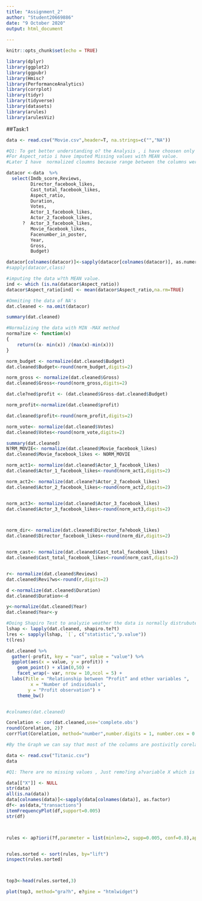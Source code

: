 ---
title: "Assignment_2"
author: "Student20669886"
date: "9 October 2020"
output: html_document
  
---

```{r setup, include=FALSE}
knitr::opts_chunk$set(echo = TRUE)
```


```{r load-packages}
library(dplyr)
library(ggplot2)
library(ggpubr)
library(Hmisc?
library(PerformanceAnalytics)
library(corrplot)
library(tidyr)
library(tidyverse)
library(datasets)
library(arules)
library(arulesViz)
```

##Task:1

```{r}

data <- read.csv("Movie.csv",header=T, na.strings=c("","NA"))

#Q1: To get better understanding o? the Analysis , i have choosen only numeric data, I have removed all NA's from the columns except Aspect_ratio column.
#For Aspect_ratio i have imputed Missing values with MEAN value.
#Later I have  normalized cloumns because range between the columns were?high.

datacor <-data  %>%
  select(Imdb_score,Reviews,
         Director_facebook_likes,
         Cast_total_facebook_likes,
         Aspect_ratio,
         Duration,
         Votes,
         Actor_1_facebook_likes,
         Actor_2_facebook_likes,
      ?  Actor_3_facebook_likes,
         Movie_facebook_likes,
         Facenumber_in_poster,
         Year,
         Gross,
         Budget)

datacor[colnames(datacor)]<-sapply(datacor[colnames(datacor)], as.numeric)
#sapply(datacor,class)

#imputing the data w?th MEAN value.
ind <- which (is.na(datacor$Aspect_ratio))
datacor$Aspect_ratio[ind] <- mean(datacor$Aspect_ratio,na.rm=TRUE)

#Ommiting the data of NA's
dat.cleaned <- na.omit(datacor)

summary(dat.cleaned)

#Normalizing the data with MIN -MAX method
norma?ize <- function(x)
{
    return((x- min(x)) /(max(x)-min(x)))
}

norm_budget <- normalize(dat.cleaned$Budget)
dat.cleaned$Budget<-round(norm_budget,digits=2)

norm_gross <- normalize(dat.cleaned$Gross)
dat.cleaned$Gross<-round(norm_gross,digits=2)

dat.cle?ned$profit <- (dat.cleaned$Gross-dat.cleaned$Budget)

norm_profit<-normalize(dat.cleaned$profit)

dat.cleaned$profit<-round(norm_profit,digits=2)

norm_vote<- normalize(dat.cleaned$Votes)
dat.cleaned$Votes<-round(norm_vote,digits=2)

summary(dat.cleaned)
N?RM_MOVIE<- normalize(dat.cleaned$Movie_facebook_likes)
dat.cleaned$Movie_facebook_likes <- NORM_MOVIE

norm_act1<- normalize(dat.cleaned$Actor_1_facebook_likes)
dat.cleaned$Actor_1_facebook_likes<-round(norm_act1,digits=2)

norm_act2<- normalize(dat.cleane?$Actor_2_facebook_likes)
dat.cleaned$Actor_2_facebook_likes<-round(norm_act2,digits=2)


norm_act3<- normalize(dat.cleaned$Actor_3_facebook_likes)
dat.cleaned$Actor_3_facebook_likes<-round(norm_act3,digits=2)



norm_dir<- normalize(dat.cleaned$Director_fa?ebook_likes)
dat.cleaned$Director_facebook_likes<-round(norm_dir,digits=2)


norm_cast<- normalize(dat.cleaned$Cast_total_facebook_likes)
dat.cleaned$Cast_total_facebook_likes<-round(norm_cast,digits=2)


r<- normalize(dat.cleaned$Reviews)
dat.cleaned$Revi?ws<-round(r,digits=2)

d <-normalize(dat.cleaned$Duration)
dat.cleaned$Duration<-d

y<-normalize(dat.cleaned$Year)
dat.cleaned$Year<-y

#Doing Shapiro Test to analyzie weather the data is normally distrubuted or not.
lshap <- lapply(dat.cleaned, shapiro.te?t)
lres <- sapply(lshap, `[`, c("statistic","p.value"))
t(lres)

dat.cleaned %>%
  gather(-profit, key = "var", value = "value") %>% 
  ggplot(aes(x = value, y = profit)) +
    geom_point() + xlim(0,50) +
    facet_wrap(~ var, nrow = 10,ncol = 5) +
  labs(?itle = "Relationship between “Profit” and other variables ",
         x = "Number of individuals",
        y = "Profit observation") +
    theme_bw()


#colnames(dat.cleaned)

Corelation <- cor(dat.cleaned,use='complete.obs')
round(Corelation, 2)?
corr?lot(Corelation, method="number",number.digits = 1, number.cex = 0.5)

#By the Graph we can say that most of the columns are postivitly corelated. One of the Obsevation is variable GROSS and PROFIT are fully corelated. Cast_Facebook_likes and Actor_1_?acebo?k_likes are allmost fully corelated with 0.9 value. Facenumber_in_Poster has almost Zero corelation between other variables, same goes with Aspect_ratio.


```

```{r}
data <- read.csv("Titanic.csv")
data

#Q1: There are no missing values , Just remo?ing a?variable X which is not required for this analysis.

data[["X"]] <- NULL
str(data)
all(is.na(data))
data[colnames(data)]<-sapply(data[colnames(data)], as.factor)
df<- as(data,"transactions")
itemFrequencyPlot(df,support=0.005) 
str(df)



rules <- ap?iori(?f,parameter = list(minlen=2, supp=0.005, conf=0.8),appearance = list(rhs=c( "Survived=Yes"),default="lhs"),control = list(verbose=F))


rules.sorted <- sort(rules, by="lift")
inspect(rules.sorted)



top3<-head(rules.sorted,3)

plot(top3, method="gra?h", e?gine = "htmlwidget")




```

